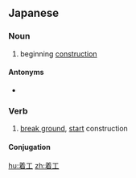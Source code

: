 ==Japanese==
{{ja-kanjitab|着|工}}

===Noun===
{{ja-noun|ちゃっこう}}

# beginning [[construction]]

====Antonyms====
* {{ja-r|竣工|しゅんこう}}

===Verb===
{{ja-verb-suru|k|hira=ちゃっこう|rom=chakkō}}

# [[break ground]], [[start]] construction

====Conjugation====
{{ja-suru|着工|ちゃっこう|chakkō}}

[[hu:着工]]
[[zh:着工]]